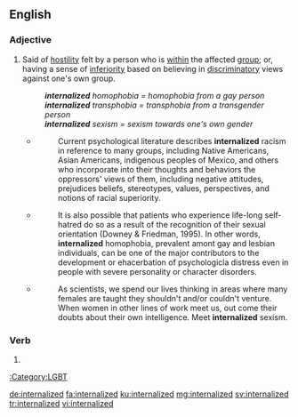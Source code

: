 ==English==

===Adjective===
{{en-adj}}

# {{lb|en|concerning homophobia, transphobia, sexism, racism, etc.}} Said of [[hostility]] felt by a person who is [[within]] the affected [[group]]; or, having a sense of [[inferiority]] based on believing in [[discriminatory]] views against one's own group.
#: '''''internalized''' homophobia = homophobia from a gay person''
#: '''''internalized''' transphobia = transphobia from a transgender person''
#: '''''internalized''' sexism = sexism towards one's own gender''
#*{{quote-book
|year=2006
|author=Yo Jackson
|title=Encyclopedia of Multicultural Psychology
|pageurl=https://books.google.com.br/books?id=_hcurFqnQioC&pg=PA268#v=onepage&q&f=false
|isbn=9781412909488
|page=268
|publisher=SAGE}}
#*:Current psychological literature describes '''internalized''' racism in reference to many groups, including Native Americans, Asian Americans, indigenous peoples of Mexico, and others who incorporate into their thoughts and behaviors the oppressors' views of them, including negative attitudes, prejudices beliefs, stereotypes, values, perspectives, and notions of racial superiority.
#*{{quote-book
|year=2008
|author=Michael Nava
|title=The Shadow Within: Internalized Homophobia in Gay Men and Same-sex Domestic Violence
|pageurl=http://books.google.com.br/books?id=4YpogLwAjS8C&pg=PA21#v=onepage&q&f=false
|isbn=9781109006742
|page=21
|publisher=ProQuest}}
#*:It is also possible that patients who experience life-long self-hatred do so as a result of the recognition of their sexual orientation (Downey & Friedman, 1995). In other words, '''internalized''' homophobia, prevalent amont gay and lesbian individuals, can be one of the major contributors to the development or ehacerbation of psychologicla distress even in people with severe personality or character disorders.
#*{{quote-book
|year=2009
|author=Donna J. Dean
|title=Getting the Most out of Your Mentoring Relationships: A Handbook for Women in STEM
|pageurl=http://books.google.com.br/books?id=BMBKb8fOBY4C&pg=PA113#v=onepage&q&f=false
|isbn=9780387924090
|page=113
|publisher=Springer Science & Business Media}}
#*:As scientists, we spend our lives thinking in areas where many females are taught they shouldn't and/or couldn't venture. When women in other lines of work meet us, out come their doubts about their own intelligence. Meet '''internalized''' sexism.

===Verb===
{{head|en|verb form}}

# {{en-past of|internalize}}

[[:Category:LGBT]]

[[de:internalized]]
[[fa:internalized]]
[[ku:internalized]]
[[mg:internalized]]
[[sv:internalized]]
[[tr:internalized]]
[[vi:internalized]]